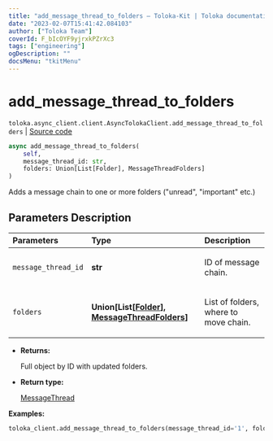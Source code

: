 ```yaml
---
title: "add_message_thread_to_folders — Toloka-Kit | Toloka documentation"
date: "2023-02-07T15:41:42.084103"
author: ["Toloka Team"]
coverId: F_bIcOYF9yjrxkPZrXc3
tags: ["engineering"]
ogDescription: ""
docsMenu: "tkitMenu"
---
```


# add_message_thread_to_folders
`toloka.async_client.client.AsyncTolokaClient.add_message_thread_to_folders` | [Source code](https://github.com/Toloka/toloka-kit/blob/v1.1.3/src/async_client/client.py#L0)

```python
async add_message_thread_to_folders(
    self,
    message_thread_id: str,
    folders: Union[List[Folder], MessageThreadFolders]
)
```

Adds a message chain to one or more folders ("unread", "important" etc.)

## Parameters Description

| Parameters | Type | Description |
| :----------| :----| :-----------|
`message_thread_id`|**str**|<p>ID of message chain.</p>
`folders`|**Union\[List\[[Folder](/docs-new/toloka-kit/reference/toloka.client.message_thread.Folder)\], [MessageThreadFolders](/docs-new/toloka-kit/reference/toloka.client.message_thread.MessageThreadFolders)\]**|<p>List of folders, where to move chain.</p>

* **Returns:**

  Full object by ID with updated folders.

* **Return type:**

  [MessageThread](/docs-new/toloka-kit/reference/toloka.client.message_thread.MessageThread)

**Examples:**

```python
toloka_client.add_message_thread_to_folders(message_thread_id='1', folders=['IMPORTANT'])
```
